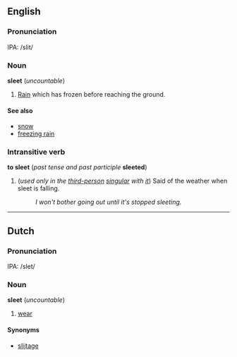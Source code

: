 ==English==
===Pronunciation===
IPA: /slit/

===Noun===
'''sleet''' (''uncountable'')

#[[Rain]] which has frozen before reaching the ground.

====See also====
*[[snow]]
*[[freezing rain]]

===Intransitive verb===
'''to sleet''' (''past tense and past participle'' '''sleeted''')
#(''used only in the [[third-person]] [[singular]] with [[it]]'') Said of the weather when sleet is falling.
#:''I won't bother going out until it's stopped sleeting.''

----
==Dutch==
===Pronunciation===
IPA: /slet/

===Noun===
'''sleet''' (''uncountable'')

# [[wear]]

====Synonyms====
*[[slijtage]]